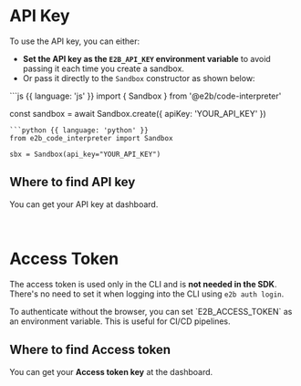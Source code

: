 
# API Key

To use the API key, you can either:

- **Set the API key as the `E2B_API_KEY` environment variable** to avoid passing it each time you create a sandbox.
- Or pass it directly to the `Sandbox` constructor as shown below:

<CodeGroup>
```js {{ language: 'js' }}
import { Sandbox } from '@e2b/code-interpreter'

const sandbox = await Sandbox.create({ apiKey: 'YOUR_API_KEY' })
```
```python {{ language: 'python' }}
from e2b_code_interpreter import Sandbox

sbx = Sandbox(api_key="YOUR_API_KEY")
```
</CodeGroup>

## Where to find API key

You can get your API key at <Link href="/dashboard?tab=keys">dashboard</Link>.

<br/>

# Access Token

The access token is used only in the CLI and is **not needed in the SDK**. There's no need to set it when logging into the CLI using `e2b auth login`.

<Note>
To authenticate without the browser, you can set `E2B_ACCESS_TOKEN` as an environment variable. This is useful for CI/CD pipelines.
</Note>

## Where to find Access token

You can get your **Access token key** at the <Link href="/dashboard/account">dashboard</Link>.

